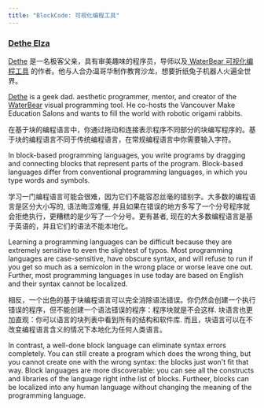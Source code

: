 ```yaml
---
title: "BlockCode: 可视化编程工具"
---
```


### [Dethe Elza](https://twitter.com/dethe)

[Dethe](https://twitter.com/dethe) 是一名极客父亲，具有审美趣味的程序员，导师以及[ WaterBear 可视化编程工具](http://waterbearlang.com/) 的作者。他与人合办温哥华制作教育沙龙，想要折纸兔子机器人火遍全世界。

[Dethe](https://twitter.com/dethe) is a geek dad. aesthetic programmer, mentor, and creator of the [WaterBear](http://waterbearlang.com/) visual programming tool. He co-hosts the Vancouver Make Education Salons and wants to fill the world with robotic origami rabbits.

在基于块的编程语言中，你通过拖动和连接表示程序不同部分的块编写程序的。基于块的编程语言不同于传统编程语言，在常规编程语言中你需要输入字符。

In block-based programming languages, you write programs by dragging and connecting blocks that represent parts of the program. Block-based languages differ from conventional programming languages, in which you type words and symbols.

学习一门编程语言可能会很难，因为它们不能容忍丝毫的错别字。大多数的编程语言是区分大小写的, 语法晦涩难懂, 并且如果在错误的地方多写了一个分号程序就会拒绝执行，更糟糕的是少写了一个分号。更有甚者, 现在的大多数编程语言是基于英语的，并且它们的语法不能本地化。

Learning a programming languages can be difficult because they are extremely sensitive to even the slightest of typos. Most programming languages are case-sensitive, have obscure syntax, and will refuse to run if you get so much as a semicolon in the wrong place or worse leave one out. Further, most programming languages in use today are based on English and their syntax cannot be localized.

相反，一个出色的基于块编程语言可以完全消除语法错误。你仍然会创建一个执行错误的程序，但不能创建一个语法错误的程序：程序块就是不会这样. 块语言也更加直观：你可以语言的块列表中看到所有的结构和软件库. 而且，块语言可以在不改变编程语言含义的情况下本地化为任何人类语言。

In contrast, a well-done block language can eliminate syntax errors completely. You can still create a program which does the wrong thing, but you cannot create one with the wrong syntax: the blocks just won't fit that way. Block languages are more discoverable: you can see all the constructs and libraries of the language right inthe list of blocks. Furtheer, blocks can be localized into any human language without changing the meaning of the programming language. 
